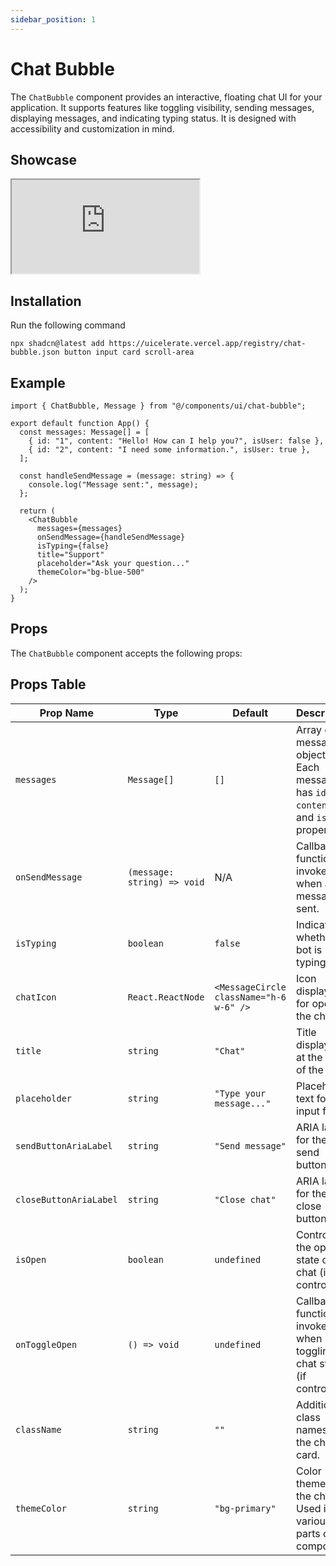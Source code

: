 ```yaml
---
sidebar_position: 1
---
```


# Chat Bubble
The `ChatBubble` component provides an interactive, floating chat UI for your application. It supports features like toggling visibility, sending messages, displaying messages, and indicating typing status. It is designed with accessibility and customization in mind.

## Showcase
<div style={{height: "75svh", width: "100%", backgroundColor: "transparent", borderRadius:"12px"}}>
<iframe src="https://willowy-blini-b89ee9.netlify.app/test-chat-bubble" style={{height: "100%", width:"100%", borderRadius:"12px"}}></iframe>
</div>

## Installation

Run the following command
```
npx shadcn@latest add https://uicelerate.vercel.app/registry/chat-bubble.json button input card scroll-area
```

## Example
```
import { ChatBubble, Message } from "@/components/ui/chat-bubble";

export default function App() {
  const messages: Message[] = [
    { id: "1", content: "Hello! How can I help you?", isUser: false },
    { id: "2", content: "I need some information.", isUser: true },
  ];

  const handleSendMessage = (message: string) => {
    console.log("Message sent:", message);
  };

  return (
    <ChatBubble
      messages={messages}
      onSendMessage={handleSendMessage}
      isTyping={false}
      title="Support"
      placeholder="Ask your question..."
      themeColor="bg-blue-500"
    />
  );
}
```

## Props
The `ChatBubble` component accepts the following props:

## Props Table

| Prop Name              | Type                    | Default                      | Description                                                                                   |
|------------------------|-------------------------|------------------------------|-----------------------------------------------------------------------------------------------|
| `messages`             | `Message[]`            | `[]`                         | Array of message objects. Each message has `id`, `content`, and `isUser` properties.         |
| `onSendMessage`        | `(message: string) => void` | N/A                         | Callback function invoked when a message is sent.                                             |
| `isTyping`             | `boolean`              | `false`                      | Indicates whether the bot is typing.                                                         |
| `chatIcon`             | `React.ReactNode`      | `<MessageCircle className="h-6 w-6" />` | Icon displayed for opening the chat.                                                         |
| `title`                | `string`               | `"Chat"`                     | Title displayed at the top of the chat.                                                      |
| `placeholder`          | `string`               | `"Type your message..."`     | Placeholder text for the input field.                                                        |
| `sendButtonAriaLabel`  | `string`               | `"Send message"`             | ARIA label for the send button.                                                              |
| `closeButtonAriaLabel` | `string`               | `"Close chat"`               | ARIA label for the close button.                                                             |
| `isOpen`               | `boolean`              | `undefined`                  | Controls the open state of the chat (if controlled).                                          |
| `onToggleOpen`         | `() => void`           | `undefined`                  | Callback function invoked when toggling the chat state (if controlled).                      |
| `className`            | `string`               | `""`                         | Additional class names for the chat card.                                                    |
| `themeColor`           | `string`               | `"bg-primary"`               | Color theme for the chat. Used in various parts of the component.                            |
